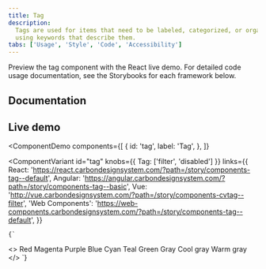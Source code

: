 ```yaml
---
title: Tag
description:
  Tags are used for items that need to be labeled, categorized, or organized
  using keywords that describe them.
tabs: ['Usage', 'Style', 'Code', 'Accessibility']
---
```


<PageDescription>

Preview the tag component with the React live demo. For detailed code usage
documentation, see the Storybooks for each framework below.

</PageDescription>

## Documentation

<Row className="resource-card-group">
<Column colLg={4} colMd={4} noGutterSm>
  <ResourceCard
    subTitle="React"
    href="https://react.carbondesignsystem.com/?path=/story/components-tag--default"
    >

<MdxIcon name="react" />

  </ResourceCard>
</Column>
<Column colLg={4} colMd={4} noGutterSm>
  <ResourceCard
      subTitle="Web Components"
      href="https://web-components.carbondesignsystem.com/?path=/story/components-tag--default"
      >

<MdxIcon name="webcomponents" />

  </ResourceCard>
</Column>
<Column colLg={4} colMd={4} noGutterSm>
  <ResourceCard
      subTitle="Angular (Community)"
      href="https://angular.carbondesignsystem.com/?path=/story/components-tag--basic"
      >

<MdxIcon name="angular" />

  </ResourceCard>
</Column>
<Column colLg={4} colMd={4} noGutterSm>
  <ResourceCard
      subTitle="Vue (Community)"
      href="http://vue.carbondesignsystem.com/?path=/story/components-cvtag--default"
      >

<MdxIcon name="vue" />

  </ResourceCard>
</Column>
</Row>

## Live demo

<ComponentDemo
  components={[
    {
      id: 'tag',
      label: 'Tag',
    },
  ]}
>
  <ComponentVariant
    id="tag"
    knobs={{ Tag: ['filter', 'disabled'] }}
    links={{
      React:
        'https://react.carbondesignsystem.com/?path=/story/components-tag--default',
      Angular:
        'https://angular.carbondesignsystem.com/?path=/story/components-tag--basic',
      Vue: 'http://vue.carbondesignsystem.com/?path=/story/components-cvtag--filter',
      'Web Components':
        'https://web-components.carbondesignsystem.com/?path=/story/components-tag--default',
    }}
  >
    {`
  <>
<Tag type="red" title="Clear Filter"> Red </Tag>
<Tag type="magenta" title="Clear Filter"> Magenta </Tag>
<Tag type="purple" title="Clear Filter"> Purple </Tag>
<Tag type="blue" title="Clear Filter"> Blue </Tag>
<Tag type="cyan" title="Clear Filter"> Cyan </Tag>
<Tag type="teal" title="Clear Filter"> Teal </Tag>
<Tag type="green" title="Clear Filter"> Green </Tag>
<Tag type="gray" title="Clear Filter"> Gray </Tag>
<Tag type="cool-gray" title="Clear Filter"> Cool gray </Tag>
<Tag type="warm-gray" title="Clear Filter"> Warm gray </Tag>
</>
  `}
  </ComponentVariant>
</ComponentDemo>
